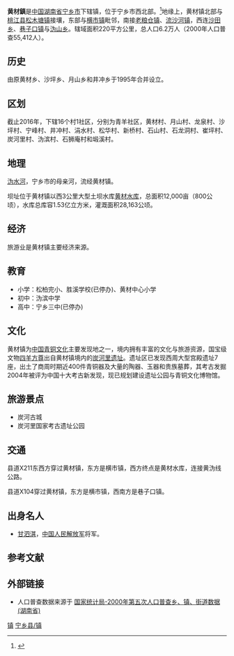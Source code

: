 {{更新|time=2019-04-17T13:58:22+00:00}}
{{中国乡级行政区
|行政区全称           = 黄材镇
|景观照片文件名       = Huangcai Reservoir 26.jpg
|景观照片描述         = 从黄材水库俯视黄材镇。
|汉语拼音             = Huángcaí Zhèn
|其他语言             = 
|其他语言名称         = 
|旧称                 = 原黄材乡、沙坪乡、月山乡和井冲乡
|地名出处             = 
|位置图文件名         = 
|位置图描述           = 
|自定义图片           = {{Location map
 |China Hunan
 |lat_deg=28|lat_min=08|lat_sec =58
|lon_deg=112|lon_min=07|lon_sec =29
 |caption=黄材镇在湖南省的位置。
 |position=right
 |float=center
}}
{{Infobox mapframe|zoom=10|type=point|frame-width=250}}
<!--以下内容将显示在“概览”栏-->
|上级行政区           = [[宁乡市|宁乡市]]
|行政区类别           = 
|行政区划代码         = 
|行政区划             = 17
|村委会               = 16
|居委会               = 1
|建置时间             = 1995年
|领导职位             = 
|领导名称             = 
|领导职位2            = 
|领导名称2            = 
|政府驻地             = 青羊社区
|毗邻行政区           = 巷子口镇、沙田乡、沩山乡、松木塘镇、横市镇、老粮仓镇、流沙河镇
|地理坐标             = {{coord|28|08|58|N|112|07|29|E|display=inline,title}}
|总面积               = 220平方公里
|总人口               = 62000
|总人口年份           = 
|户籍人口             = 
|户籍人口年份         = 
|常住人口             = 
|常住人口年份         = 
|人口密度             = 
|GDP                  = 
|GDP年份              = 
|邮政编码             = 410627
|电话区号             = 731
|官方网站             = 
|网站名称             = 
}}

'''黄材鎮'''是[[中华人民共和国|中国]][[湖南省|湖南省]][[宁乡市|宁乡市]]下辖镇，位于宁乡市西北部。<ref>{{cite news |author1=廖振兴 |title=宁乡黄材镇深入开展村级巡查工作 |url=https://news.sina.com.cn/o/2018-12-12/doc-ihmutuec8359893.shtml |accessdate=2019-09-22 |work=新浪网 |date=2018-12-02}}</ref>地缘上，黄材镇北部与[[桃江县|桃江县]][[松木塘镇|松木塘镇]]接壤，东部与[[横市镇|横市镇]]毗邻，南接[[老粮仓镇|老粮仓镇]]、[[流沙河镇|流沙河镇]]，西连[[沙田乡|沙田乡]]、[[巷子口镇|巷子口镇]]与[[沩山乡|沩山乡]]。辖域面积220平方公里，总人口6.2万人（2000年人口普查55,412人）。

==历史==
由原黄材乡、沙坪乡、月山乡和井冲乡于1995年合并设立。

==区划==
截止2016年，下辖16个村1社区，分别为青羊社区，黄材村、月山村、龙泉村、沙坪村、宁峰村、井冲村、涓水村、松华村、新桥村、石山村、石龙洞村、崔坪村、炭河里村、沩滨村、石狮庵村和塅溪村。

==地理==
[[沩水河|沩水河]]，宁乡市的母亲河，流经黄材镇。

坝址位于黄材镇以西3公里大型土坝水库[[黄材水库|黄材水库]]，总面积12,000亩（800公顷），水库总库容1.53亿立方米，灌溉面积28,163公顷。

==经济==
旅游业是黄材镇主要经济来源。

==教育==
*小学：松柏完小、胜溪学校(已停办)、黄材中心小学
*初中：沩滨中学
*高中：宁乡三中(已停办)

==文化==
黄材镇为[[青铜时代|中国青铜文化]]主要发现地之一，境内拥有丰富的文化与旅游资源，国宝级文物[[四羊方尊|四羊方尊]]出自黄材镇境内的[[炭河里遗址|炭河里遗址]]。遗址区已发现西周大型宫殿遗址7座，出土了商周时期近400件青铜器及大量的陶器、玉器和贵族墓葬，其考古发掘2004年被评为中国十大考古新发现，现已规划建设遗址公园与青铜文化博物馆。

==旅游景点==
*炭河古城
*炭河里国家考古遗址公园

==交通==
县道X211东西方穿过黄材镇，东方是横市镇，西方终点是黄材水库，连接黄沩线公路。

县道X104穿过黄材镇，东方是横市镇，西南方是巷子口镇。

==出身名人==
*[[甘泗淇|甘泗淇]]，[[中国人民解放军|中国人民解放军]]将军。

==参考文献==
{{reflist}}

==外部链接==
{{Commons category|Huangcai Town|黄材镇}}
* 人口普查数据来源于 [http://www.stats.gov.cn/tjsj/ndsj/renkoupucha/2000jiedao/html/J43.htm 国家统计局-2000年第五次人口普查乡、镇、街道数据(湖南省)] {{Wayback|url=http://www.stats.gov.cn/tjsj/ndsj/renkoupucha/2000jiedao/html/J43.htm |date=20111007074252 }}
{{宁乡县历史文化}}
{{宁乡县行政区划}}

{{DEFAULTSORT:Huang黄材镇}}
[[Category:宁乡县行政区划|镇]]
[[Category:长沙乡镇|宁乡县/镇]]